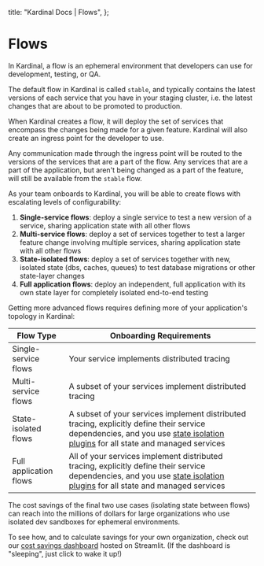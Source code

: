   title: "Kardinal Docs | Flows",
};

# Flows

In Kardinal, a flow is an ephemeral environment that developers can use for development, testing, or QA.

The default flow in Kardinal is called `stable`, and typically contains the latest versions of each service that you have in your staging cluster, i.e. the latest changes that are about to be promoted to production.

When Kardinal creates a flow, it will deploy the set of services that encompass the changes being made for a given feature. Kardinal will also create an ingress point for the developer to use.

Any communication made through the ingress point will be routed to the versions of the services that are a part of the flow. Any services that are a part of the application, but aren't being changed as a part of the feature, will still be available from the `stable` flow.

As your team onboards to Kardinal, you will be able to create flows with escalating levels of configurability:

1. **Single-service flows**: deploy a single service to test a new version of a service, sharing application state with all other flows
2. **Multi-service flows**: deploy a set of services together to test a larger feature change involving multiple services, sharing application state with all other flows
3. **State-isolated flows**: deploy a set of services together with new, isolated state (dbs, caches, queues) to test database migrations or other state-layer changes
4. **Full application flows**: deploy an independent, full application with its own state layer for completely isolated end-to-end testing

Getting more advanced flows requires defining more of your application's topology in Kardinal:

| Flow Type | Onboarding Requirements |
|-----------|-------------------|
| Single-service flows | Your service implements distributed tracing |
| Multi-service flows | A subset of your services implement distributed tracing |
| State-isolated flows | A subset of your services implement distributed tracing, explicitly define their service dependencies, and you use [state isolation plugins](./concepts/plugins) for all state and managed services |
| Full application flows | All of your services implement distributed tracing, explicitly define their service dependencies, and you use [state isolation plugins](./concepts/plugins) for all state and managed services |

The cost savings of the final two use cases (isolating state between flows) can reach into the millions of dollars for large organizations who use isolated dev sandboxes for ephemeral environments.

To see how, and to calculate savings for your own organization, check out our [cost savings dashboard](https://kardinal.streamlit.app) hosted on Streamlit. (If the dashboard is "sleeping", just click to wake it up!)